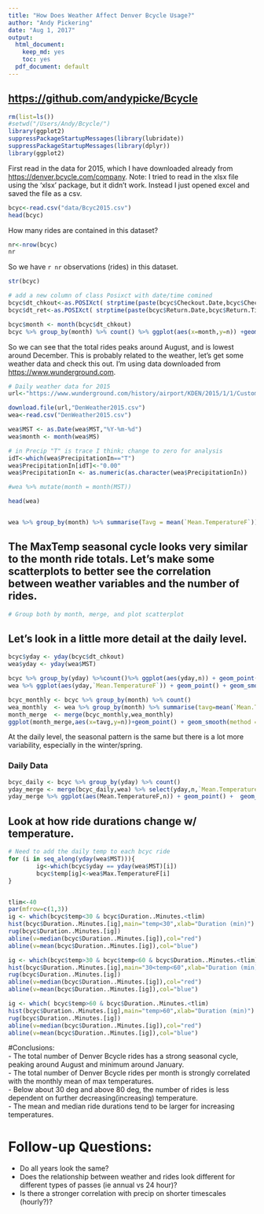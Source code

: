 ```yaml
---
title: "How Does Weather Affect Denver Bcycle Usage?"
author: "Andy Pickering"
date: "Aug 1, 2017"
output:
  html_document:
    keep_md: yes
    toc: yes
  pdf_document: default
---
```


## <https://github.com/andypicke/Bcycle>

```r
rm(list=ls())
#setwd("/Users/Andy/Bcycle/")
library(ggplot2)
suppressPackageStartupMessages(library(lubridate))
suppressPackageStartupMessages(library(dplyr))
library(ggplot2)
```


First read in the data for 2015, which I have downloaded already from <https://denver.bcycle.com/company>. Note: I tried to read in the xlsx file using the 'xlsx' package, but it didn't work. Instead I just opened excel and saved the file as a csv.

```r
bcyc<-read.csv("data/Bcyc2015.csv")
head(bcyc)
```


How many rides are contained in this dataset?
```r
nr<-nrow(bcyc)
nr
```

So we have `r nr` observations (rides) in this dataset.


```r
str(bcyc)
```



```r
# add a new column of class Posixct with date/time comined
bcyc$dt_chkout<-as.POSIXct( strptime(paste(bcyc$Checkout.Date,bcyc$Checkout.Time),"%m/%d/%y %H:%M:%S"))
bcyc$dt_ret<-as.POSIXct( strptime(paste(bcyc$Return.Date,bcyc$Return.Time),"%m/%d/%y %H:%M:%S"))
```


```r
bcyc$month <- month(bcyc$dt_chkout)
bcyc %>% group_by(month) %>% count() %>% ggplot(aes(x=month,y=n)) +geom_point() + geom_line() + geom_smooth()
```



  
So we can see that the total rides peaks around August, and is lowest around December. This is probably related to the weather, let's get some weather data and check this out. I'm using data downloaded from <https://www.wunderground.com>.

```r

# Daily weather data for 2015
url<-"https://www.wunderground.com/history/airport/KDEN/2015/1/1/CustomHistory.html?dayend=31&monthend=12&yearend=2015&req_city=&req_state=&req_statename=&reqdb.zip=&reqdb.magic=&reqdb.wmo=&format=1"

download.file(url,"DenWeather2015.csv")
wea<-read.csv("DenWeather2015.csv")

wea$MST <- as.Date(wea$MST,"%Y-%m-%d")
wea$month <- month(wea$MS)

# in Precip "T" is trace I think; change to zero for analysis
idT<-which(wea$PrecipitationIn=="T")
wea$PrecipitationIn[idT]<-"0.00"
wea$PrecipitationIn <- as.numeric(as.character(wea$PrecipitationIn))

#wea %>% mutate(month = month(MST))

head(wea)



```


```r
wea %>% group_by(month) %>% summarise(Tavg = mean(`Mean.TemperatureF`)) %>% ggplot(aes(x=month,y=Tavg)) + geom_point() + geom_line() + geom_smooth()

```


## The MaxTemp seasonal cycle looks very similar to the month ride totals. Let's make some scatterplots to better see the correlation between weather variables and the number of rides.

```r
# Group both by month, merge, and plot scatterplot

```


## Let's look in a little more detail at the daily level.


```r

bcyc$yday <- yday(bcyc$dt_chkout)
wea$yday <- yday(wea$MST)

bcyc %>% group_by(yday) %>%count()%>% ggplot(aes(yday,n)) + geom_point() + geom_smooth()
wea %>% ggplot(aes(yday,`Mean.TemperatureF`)) + geom_point() + geom_smooth()

```

```r
bcyc_monthly <- bcyc %>% group_by(month) %>% count()
wea_monthly  <- wea %>% group_by(month) %>% summarise(tavg=mean(`Mean.TemperatureF`,na.rm=TRUE))
month_merge  <- merge(bcyc_monthly,wea_monthly) 
ggplot(month_merge,aes(x=tavg,y=n))+geom_point() + geom_smooth(method = "lm")
```


At the daily level, the seasonal pattern is the same but there is a lot more variability, especially in the winter/spring.  
  
### Daily Data

```r
bcyc_daily <- bcyc %>% group_by(yday) %>% count()
yday_merge <- merge(bcyc_daily,wea) %>% select(yday,n,`Mean.TemperatureF`)
yday_merge %>% ggplot(aes(Mean.TemperatureF,n)) + geom_point() +  geom_smooth(col='red') + geom_smooth(method = "lm")
```


## Look at how ride durations change w/ temperature.

```r
# Need to add the daily temp to each bcyc ride
for (i in seq_along(yday(wea$MST))){
        ig<-which(bcyc$yday == yday(wea$MST)[i])
        bcyc$temp[ig]<-wea$Max.TemperatureF[i]
}


tlim<-40
par(mfrow=c(1,3))
ig <- which(bcyc$temp<30 & bcyc$Duration..Minutes.<tlim)
hist(bcyc$Duration..Minutes.[ig],main="temp<30",xlab="Duration (min)")
rug(bcyc$Duration..Minutes.[ig])
abline(v=median(bcyc$Duration..Minutes.[ig]),col="red")
abline(v=mean(bcyc$Duration..Minutes.[ig]),col="blue")

ig <- which(bcyc$temp>30 & bcyc$temp<60 & bcyc$Duration..Minutes.<tlim)
hist(bcyc$Duration..Minutes.[ig],main="30<temp<60",xlab="Duration (min)")
rug(bcyc$Duration..Minutes.[ig])
abline(v=median(bcyc$Duration..Minutes.[ig]),col="red")
abline(v=mean(bcyc$Duration..Minutes.[ig]),col="blue")

ig <- which( bcyc$temp>60 & bcyc$Duration..Minutes.<tlim)
hist(bcyc$Duration..Minutes.[ig],main="temp>60",xlab="Duration (min)")
rug(bcyc$Duration..Minutes.[ig])
abline(v=median(bcyc$Duration..Minutes.[ig]),col="red")
abline(v=mean(bcyc$Duration..Minutes.[ig]),col="blue")

```


#Conclusions:  
- The total number of Denver Bcycle rides has a strong seasonal cycle, peaking around August and minimum around January.  
- The total number of Denver Bcycle rides per month is strongly correlated with the monthly mean of max temperatures.  
- Below about 30 deg and above 80 deg, the number of rides is less dependent on further decreasing(increasing) temperature.  
- The mean and median ride durations tend to be larger for increasing temperatures.  

# Follow-up Questions:  
- Do all years look the same?  
- Does the relationship between weather and rides look different for different types of passes (ie annual vs 24 hour)?  
- Is there a stronger correlation with precip on shorter timescales (hourly?)?

